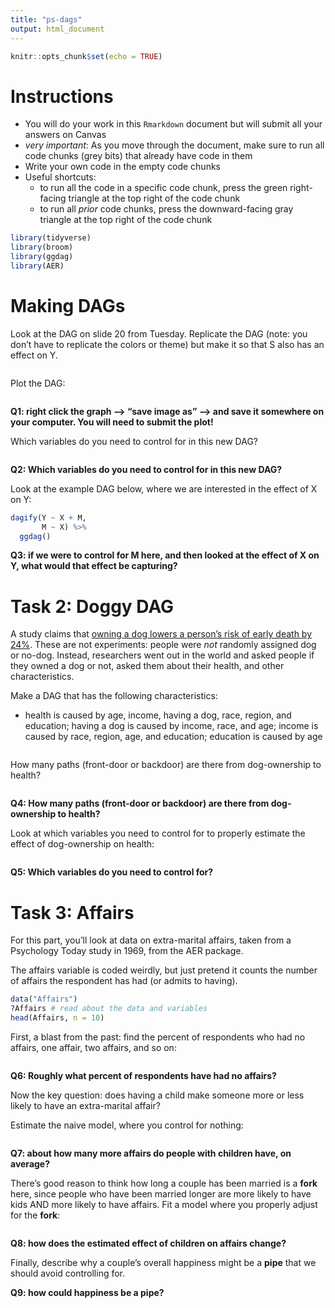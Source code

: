 ```yaml
---
title: "ps-dags"
output: html_document
---
```


```r
knitr::opts_chunk$set(echo = TRUE)
```


# Instructions


- You will do your work in this `Rmarkdown` document but will submit all your answers on Canvas
- *very important*: As you move through the document, make sure to run all code chunks (grey bits) that already have code in them
- Write your own code in the empty code chunks
- Useful shortcuts: 
    - to run all the code in a specific code chunk, press the green right-facing triangle at the top right of the code chunk
    - to run all *prior* code chunks, press the downward-facing gray triangle at the top right of the code chunk



```r
library(tidyverse)
library(broom)
library(ggdag)
library(AER)
```




# Making DAGs


Look at the DAG on slide 20 from Tuesday. Replicate the DAG (note: you don't have to replicate the colors or theme) but make it so that S also has an effect on Y. 

```r


```


Plot the DAG:


```r



```



**Q1: right click the graph --> "save image as" --> and save it somewhere on your computer. You will need to submit the plot!**



Which variables do you need to control for in this new DAG?


```r


```


**Q2: Which variables do you need to control for in this new DAG?**




Look at the example DAG below, where we are interested in the effect of X on Y: 


```r
dagify(Y ~ X + M, 
       M ~ X) %>% 
  ggdag()
```

**Q3: if we were to control for M here, and then looked at the effect of X on Y, what would that effect be capturing?** 





# Task 2: Doggy DAG


A study claims that [owning a dog lowers a person's risk of early death by 24%](https://twitter.com/SwedishMedical/status/1186669377506205703). These are not experiments: people were *not* randomly assigned dog or no-dog. Instead, researchers went out in the world and asked people if they owned a dog or not, asked them about their health, and other characteristics. 


Make a DAG that has the following characteristics: 

- health is caused by age, income, having a dog, race, region, and education; having a dog is caused by income, race, and age; income is caused by race, region, age, and education; education is caused by age


```r



```


How many paths (front-door or backdoor) are there from dog-ownership to health?


```r



```


**Q4: How many paths (front-door or backdoor) are there from dog-ownership to health?**




Look at which variables you need to control for to properly estimate the effect of dog-ownership on health: 


```r


```



**Q5: Which variables do you need to control for?** 



# Task 3: Affairs


For this part, you'll look at data on extra-marital affairs, taken from a Psychology Today study in 1969, from the AER package. 

The affairs variable is coded weirdly, but just pretend it counts the number of affairs the respondent has had (or admits to having). 


```r
data("Affairs")
?Affairs # read about the data and variables
head(Affairs, n = 10)
```


First, a blast from the past: find the percent of respondents who had no affairs, one affair, two affairs, and so on: 


```r

```


**Q6: Roughly what percent of respondents have had no affairs?**



Now the key question: does having a child make someone more or less likely to have an extra-marital affair? 


Estimate the naive model, where you control for nothing:


```r


```


**Q7: about how many more affairs do people with children have, on average?**



There's good reason to think how long a couple has been married is a **fork** here, since people who have been married longer are more likely to have kids AND more likely to have affairs. Fit a model where you properly adjust for the **fork**:


```r


```



**Q8: how does the estimated effect of children on affairs change?**



Finally, describe why a couple's overall happiness might be a **pipe** that we should avoid controlling for. 




**Q9: how could happiness be a pipe?**





